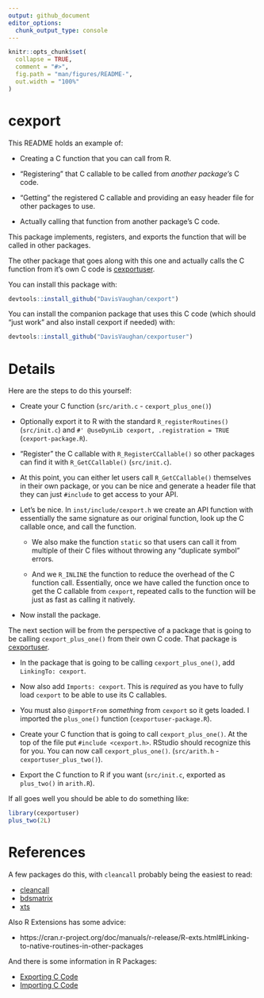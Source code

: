 ```yaml
---
output: github_document
editor_options: 
  chunk_output_type: console
---
```


<!-- README.md is generated from README.Rmd. Please edit that file -->

```r
knitr::opts_chunk$set(
  collapse = TRUE,
  comment = "#>",
  fig.path = "man/figures/README-",
  out.width = "100%"
)
```

# cexport

This README holds an example of:

- Creating a C function that you can call from R.

- "Registering" that C callable to be called from _another package's_ C code.

- "Getting" the registered C callable and providing an easy header file for other packages to use.

- Actually calling that function from another package's C code.

This package implements, registers, and exports the function that will be called in other packages.

The other package that goes along with this one and actually calls the C function from it's own C code is [cexportuser](https://github.com/DavisVaughan/cexportuser).

You can install this package with:

```r
devtools::install_github("DavisVaughan/cexport")
```

You can install the companion package that uses this C code (which should "just work" and also install cexport if needed) with:

```r
devtools::install_github("DavisVaughan/cexportuser")
```

# Details

Here are the steps to do this yourself:

- Create your C function (`src/arith.c` - `cexport_plus_one()`)

- Optionally export it to R with the standard `R_registerRoutines()` (`src/init.c`) and `#' @useDynLib cexport, .registration = TRUE` (`cexport-package.R`).

- "Register" the C callable with `R_RegisterCCallable()` so other packages can find it with `R_GetCCallable()` (`src/init.c`).

- At this point, you can either let users call `R_GetCCallable()` themselves in their own package, or you can be nice and generate a header file that they can just `#include` to get access to your API.

- Let's be nice. In `inst/include/cexport.h` we create an API function with essentially the same signature as our original function, look up the C callable once, and call the function. 

  - We also make the function `static` so that users can call it from multiple of their C files without throwing any "duplicate symbol" errors. 
  
  - And we `R_INLINE` the function to reduce the overhead of the C function call. Essentially, once we have called the function once to get the C callable from `cexport`, repeated calls to the function will be just as fast as calling it natively.

- Now install the package.

The next section will be from the perspective of a package that is going to be calling `cexport_plus_one()` from their own C code. That package is [cexportuser](https://github.com/DavisVaughan/cexportuser).

- In the package that is going to be calling `cexport_plus_one()`, add `LinkingTo: cexport`. 

- Now also add `Imports: cexport`. This is _required_ as you have to fully load `cexport` to be able to use its C callables.

- You must also `@importFrom` _something_ from `cexport` so it gets loaded. I imported the `plus_one()` function (`cexportuser-package.R`).

- Create your C function that is going to call `cexport_plus_one()`. At the top of the file put `#include <cexport.h>`. RStudio should recognize this for you. You can now call `cexport_plus_one()`. (`src/arith.h` - `cexportuser_plus_two()`).

- Export the C function to R if you want (`src/init.c`, exported as `plus_two()` in `arith.R`).

If all goes well you should be able to do something like:

```r
library(cexportuser)
plus_two(2L)
```

# References

A few packages do this, with `cleancall` probably being the easiest to read:

- [cleancall](https://github.com/r-lib/cleancall/)
- [bdsmatrix](https://github.com/cran/bdsmatrix)
- [xts](https://github.com/joshuaulrich/xts)

Also R Extensions has some advice:

- https://cran.r-project.org/doc/manuals/r-release/R-exts.html#Linking-to-native-routines-in-other-packages

And there is some information in R Packages:

- [Exporting C Code](https://r-pkgs.org/src.html#c-export)
- [Importing C Code](https://r-pkgs.org/src.html#c-import)




